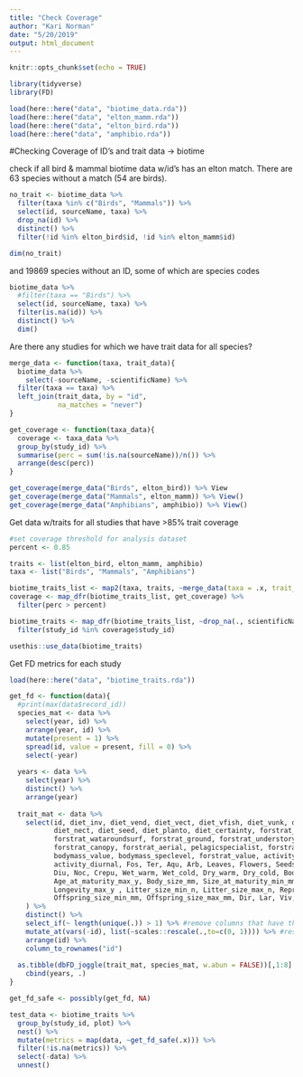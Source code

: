 ```yaml
---
title: "Check Coverage"
author: "Kari Norman"
date: "5/20/2019"
output: html_document
---
```


```r
knitr::opts_chunk$set(echo = TRUE)
```

```r
library(tidyverse)
library(FD)
```

```r
load(here::here("data", "biotime_data.rda"))
load(here::here("data", "elton_mamm.rda"))
load(here::here("data", "elton_bird.rda"))
load(here::here("data", "amphibio.rda"))
```

#Checking Coverage of ID's and trait data -> biotime

check if all bird & mammal biotime data w/id's has an elton match. There are 63 species without a match (54 are birds).
```r
no_trait <- biotime_data %>%
  filter(taxa %in% c("Birds", "Mammals")) %>%
  select(id, sourceName, taxa) %>%
  drop_na(id) %>%
  distinct() %>%
  filter(!id %in% elton_bird$id, !id %in% elton_mamm$id)

dim(no_trait)
```

and 19869 species without an ID, some of which are species codes
```r
biotime_data %>%
  #filter(taxa == "Birds") %>%
  select(id, sourceName, taxa) %>%
  filter(is.na(id)) %>%
  distinct() %>%
  dim()
```

Are there any studies for which we have trait data for all species?
```r
merge_data <- function(taxa, trait_data){
  biotime_data %>%
    select(-sourceName, -scientificName) %>%
  filter(taxa == taxa) %>%
  left_join(trait_data, by = "id",
            na_matches = "never")
}

get_coverage <- function(taxa_data){
  coverage <- taxa_data %>%
  group_by(study_id) %>%
  summarise(perc = sum(!is.na(sourceName))/n()) %>%
  arrange(desc(perc))
}

get_coverage(merge_data("Birds", elton_bird)) %>% View
get_coverage(merge_data("Mammals", elton_mamm)) %>% View()
get_coverage(merge_data("Amphibians", amphibio)) %>% View()
```

Get data w/traits for all studies that have >85% trait coverage
```r
#set coverage threshold for analysis dataset
percent <- 0.85

traits <- list(elton_bird, elton_mamm, amphibio)
taxa <- list("Birds", "Mammals", "Amphibians")

biotime_traits_list <- map2(taxa, traits, ~merge_data(taxa = .x, trait_data = .y))
coverage <- map_dfr(biotime_traits_list, get_coverage) %>%
  filter(perc > percent)

biotime_traits <- map_dfr(biotime_traits_list, ~drop_na(., scientificName)) %>%
  filter(study_id %in% coverage$study_id)
```

```r
usethis::use_data(biotime_traits)
```

Get FD metrics for each study 
```r
load(here::here("data", "biotime_traits.rda"))

get_fd <- function(data){
  #print(max(data$record_id))
  species_mat <- data %>%
    select(year, id) %>% 
    arrange(year, id) %>%
    mutate(present = 1) %>%
    spread(id, value = present, fill = 0) %>%
    select(-year)
  
  years <- data %>% 
    select(year) %>%
    distinct() %>%
    arrange(year)
  
  trait_mat <- data %>%
    select(id, diet_inv, diet_vend, diet_vect, diet_vfish, diet_vunk, diet_scav, diet_fruit, 
           diet_nect, diet_seed, diet_planto, diet_certainty, forstrat_watbelowsurf,
           forstrat_wataroundsurf, forstrat_ground, forstrat_understory, forstrat_midhigh,
           forstrat_canopy, forstrat_aerial, pelagicspecialist, forstrat_speclevel, nocturnal, 
           bodymass_value, bodymass_speclevel, forstrat_value, activity_nocturnal, activity_crepuscular, 
           activity_diurnal, Fos, Ter, Aqu, Arb, Leaves, Flowers, Seeds, Fruits, Arthro, Vert, 
           Diu, Noc, Crepu, Wet_warm, Wet_cold, Dry_warm, Dry_cold, Body_mass_g, Age_at_maturity_min_y, 
           Age_at_maturity_max_y, Body_size_mm, Size_at_maturity_min_mm, Size_at_maturity_max_mm, 
           Longevity_max_y , Litter_size_min_n, Litter_size_max_n, Reproductive_output_y, 
           Offspring_size_min_mm, Offspring_size_max_mm, Dir, Lar, Viv, OBS 
    ) %>%
    distinct() %>%
    select_if(~ length(unique(.)) > 1) %>% #remove columns that have the same value for all columns
    mutate_at(vars(-id), list(~scales::rescale(.,to=c(0, 1)))) %>% #rescale variables
    arrange(id) %>%
    column_to_rownames("id")
  
  as.tibble(dbFD_joggle(trait_mat, species_mat, w.abun = FALSE))[,1:8] %>%
    cbind(years, .)
}

get_fd_safe <- possibly(get_fd, NA)

test_data <- biotime_traits %>% 
  group_by(study_id, plot) %>%
  nest() %>%
  mutate(metrics = map(data, ~get_fd_safe(.x))) %>%
  filter(!is.na(metrics)) %>%
  select(-data) %>%
  unnest()
```

